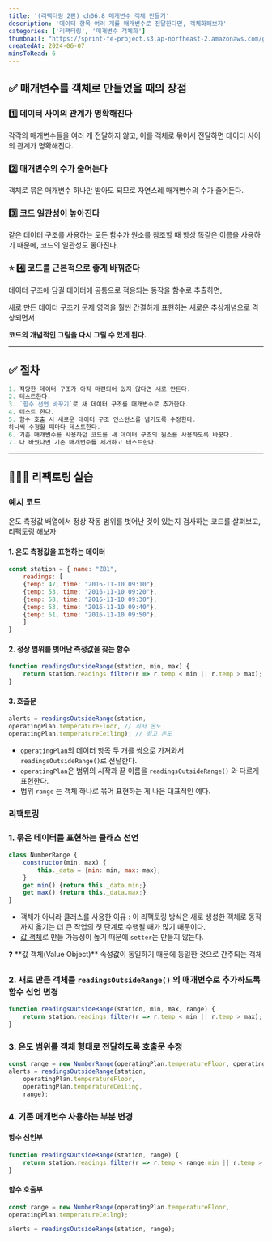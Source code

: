 ```yaml
---
title: '(리팩터링 2판) ch06.8 매개변수 객체 만들기'
description: '데이터 항목 여러 개를 매개변수로 전달한다면, 객체화해보자'
categories: ['리팩터링', '매개변수 객체화']
thumbnail: "https://sprint-fe-project.s3.ap-northeast-2.amazonaws.com/globalnomad/profile_image/2-3_116_1723033202142.avif"
createdAt: 2024-06-07
minsToRead: 6
---
```


## ✅ 매개변수를 객체로 만들었을 때의 장점

### 1️⃣ 데이터 사이의 관계가 명확해진다

각각의 매개변수들을 여러 개 전달하지 않고, 이를 객체로 묶어서 전달하면 데이터 사이의 관계가 명확해진다.

### 2️⃣ 매개변수의 수가 줄어든다

객체로 묶은 매개변수 하나만 받아도 되므로 자연스레 매개변수의 수가 줄어든다.

### 3️⃣ 코드 일관성이 높아진다

같은 데이터 구조를 사용하는 모든 함수가 원소를 참조할 때 항상 똑같은 이름을 사용하기 때문에, 코드의 일관성도 좋아진다.

### ⭐ 4️⃣ 코드를 근본적으로 좋게 바꿔준다

데이터 구조에 담길 데이터에 공통으로 적용되는 동작을 함수로 추출하면, 

새로 만든 데이터 구조가 문제 영역을 훨씬 간결하게 표현하는 새로운 추상개념으로 격상되면서 

**코드의 개념적인 그림을 다시 그릴 수 있게 된다.**

---

## ✅ 절차

```jsx
1. 적당한 데이터 구조가 아직 마련되어 있지 않다면 새로 만든다.
2. 테스트한다.
3. `함수 선언 바꾸기`로 새 데이터 구조를 매개변수로 추가한다.
4. 테스트 한다.
5. 함수 호출 시 새로운 데이터 구조 인스턴스를 넘기도록 수정한다. 
하나씩 수정할 때마다 테스트한다.
6. 기존 매개변수를 사용하던 코드를 새 데이터 구조의 원소를 사용하도록 바꾼다.
7. 다 바꿨다면 기존 매개변수를 제거하고 테스트한다.
```

--- 

## 🧑🏻‍🏭 리팩토링 실습

### 예시 코드

온도 측정값 배열에서 정상 작동 범위를 벗어난 것이 있는지 검사하는 코드를 살펴보고, 리팩토링 해보자

#### 1. 온도 측정값을 표현하는 데이터

```jsx
const station = { name: "ZB1",
	readings: [
	{temp: 47, time: "2016-11-10 09:10"},
	{temp: 53, time: "2016-11-10 09:20"},
    {temp: 58, time: "2016-11-10 09:30"},
    {temp: 53, time: "2016-11-10 09:40"},
	{temp: 51, time: "2016-11-10 09:50"},
    ]
}
```

#### 2. 정상 범위를 벗어난 측정값을 찾는 함수

```jsx
function readingsOutsideRange(station, min, max) {
	return station.readings.filter(r => r.temp < min || r.temp > max);
}
```

#### 3. 호출문

```jsx
alerts = readingsOutsideRange(station, 
operatingPlan.temperatureFloor, // 최저 온도
operatingPlan.temperatureCeiling); // 최고 온도
```

- `operatingPlan`의 데이터 항목 두 개를 쌍으로 가져와서 `readingsOutsideRange()`로 전달한다.
- `operatingPlan`은 범위의 시작과 끝 이름을 `readingsOutsideRange()` 와 다르게 표현한다.
- 범위 `range` 는 객체 하나로 묶어 표현하는 게 나은 대표적인 예다.

### 리팩토링

### 1. 묶은 데이터를 표현하는 클래스 선언

```jsx
class NumberRange {
	constructor(min, max) {
		this._data = {min: min, max: max};
	}
	get min() {return this._data.min;}
	get max() {return this._data.max;}
}
```

- 객체가 아니라 클래스를 사용한 이유 : 이 리팩토링 방식은 새로 생성한 객체로 동작까지 옮기는 더 큰 작업의 첫 단계로 수행될 때가 많기 때문이다.
- <a href='https://martinfowler.com/bliki/ValueObject.html'>값 객체</a>로 만들 가능성이 높기 때문에 `setter`는 만들지 않는다.

<aside>
❓ **값 객체(Value Object)**
속성값이 동일하기 때문에 동일한 것으로 간주되는 객체
</aside>

### 2. 새로 만든 객체를 `readingsOutsideRange()` 의 매개변수로 추가하도록 함수 선언 변경

```jsx
function readingsOutsideRange(station, min, max, range) {
	return station.readings.filter(r => r.temp < min || r.temp > max);
}
```

### 3. 온도 범위를 객체 형태로 전달하도록 호출문 수정

```jsx
const range = new NumberRange(operatingPlan.temperatureFloor, operatingPlan.temperatureCeilng);
alerts = readingsOutsideRange(station, 
    operatingPlan.temperatureFloor, 
    operatingPlan.temperatureCeiling,
    range); 
```

### 4. 기존 매개변수 사용하는 부분 변경

#### 함수 선언부

```jsx
function readingsOutsideRange(station, range) {
	return station.readings.filter(r => r.temp < range.min || r.temp > range.max);
}
```

#### 함수 호출부

```jsx
const range = new NumberRange(operatingPlan.temperatureFloor, 
operatingPlan.temperatureCeilng);

alerts = readingsOutsideRange(station, range); 
```